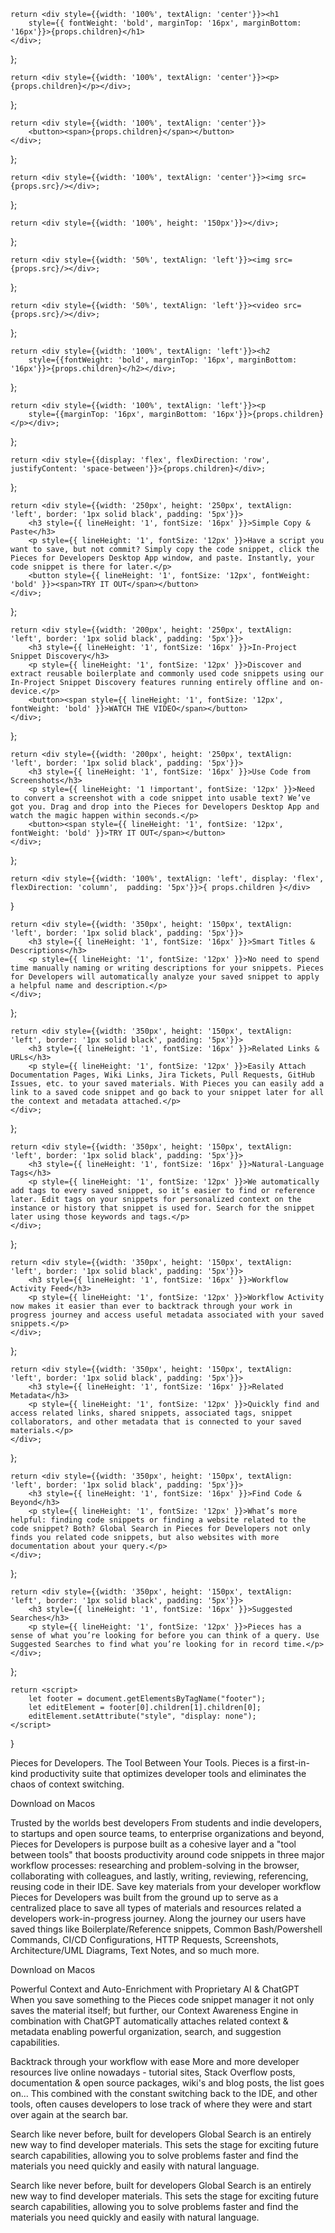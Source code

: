 <!-- Hero Custom Elements -->
    return <div style={{width: '100%', textAlign: 'center'}}><h1
        style={{ fontWeight: 'bold', marginTop: '16px', marginBottom: '16px'}}>{props.children}</h1>
    </div>;
};

    return <div style={{width: '100%', textAlign: 'center'}}><p>{props.children}</p></div>;
};

    return <div style={{width: '100%', textAlign: 'center'}}>
        <button><span>{props.children}</span></button>
    </div>;
};

    return <div style={{width: '100%', textAlign: 'center'}}><img src={props.src}/></div>;
};

<!-- Body Elements -->
    return <div style={{width: '100%', height: '150px'}}></div>;
};

    return <div style={{width: '50%', textAlign: 'left'}}><img src={props.src}/></div>;
};

    return <div style={{width: '50%', textAlign: 'left'}}><video src={props.src}/></div>;
};


    return <div style={{width: '100%', textAlign: 'left'}}><h2
        style={{fontWeight: 'bold', marginTop: '16px', marginBottom: '16px'}}>{props.children}</h2></div>;
};

    return <div style={{width: '100%', textAlign: 'left'}}><p
        style={{marginTop: '16px', marginBottom: '16px'}}>{props.children}</p></div>;
};

    return <div style={{display: 'flex', flexDirection: 'row', justifyContent: 'space-between'}}>{props.children}</div>;
};

    return <div style={{width: '250px', height: '250px', textAlign: 'left', border: '1px solid black', padding: '5px'}}>
        <h3 style={{ lineHeight: '1', fontSize: '16px' }}>Simple Copy & Paste</h3>
        <p style={{ lineHeight: '1', fontSize: '12px' }}>Have a script you want to save, but not commit? Simply copy the code snippet, click the Pieces for Developers Desktop App window, and paste. Instantly, your code snippet is there for later.</p>
        <button style={{ lineHeight: '1', fontSize: '12px', fontWeight: 'bold' }}><span>TRY IT OUT</span></button>
    </div>;
};

    return <div style={{width: '200px', height: '250px', textAlign: 'left', border: '1px solid black', padding: '5px'}}>
        <h3 style={{ lineHeight: '1', fontSize: '16px' }}>In-Project Snippet Discovery</h3>
        <p style={{ lineHeight: '1', fontSize: '12px' }}>Discover and extract reusable boilerplate and commonly used code snippets using our In-Project Snippet Discovery features running entirely offline and on-device.</p>
        <button><span style={{ lineHeight: '1', fontSize: '12px', fontWeight: 'bold' }}>WATCH THE VIDEO</span></button>
    </div>;
};

    return <div style={{width: '200px', height: '250px', textAlign: 'left', border: '1px solid black', padding: '5px'}}>
        <h3 style={{ lineHeight: '1', fontSize: '16px' }}>Use Code from Screenshots</h3>
        <p style={{ lineHeight: '1 !important', fontSize: '12px' }}>Need to convert a screenshot with a code snippet into usable text? We’ve got you. Drag and drop into the Pieces for Developers Desktop App and watch the magic happen within seconds.</p>
        <button><span style={{ lineHeight: '1', fontSize: '12px', fontWeight: 'bold' }}>TRY IT OUT</span></button>
    </div>;
};

    return <div style={{width: '100%', textAlign: 'left', display: 'flex', flexDirection: 'column',  padding: '5px'}}>{ props.children }</div>
}

    return <div style={{width: '350px', height: '150px', textAlign: 'left', border: '1px solid black', padding: '5px'}}>
        <h3 style={{ lineHeight: '1', fontSize: '16px' }}>Smart Titles & Descriptions</h3>
        <p style={{ lineHeight: '1', fontSize: '12px' }}>No need to spend time manually naming or writing descriptions for your snippets. Pieces for Developers will automatically analyze your saved snippet to apply a helpful name and description.</p>
    </div>;
};

    return <div style={{width: '350px', height: '150px', textAlign: 'left', border: '1px solid black', padding: '5px'}}>
        <h3 style={{ lineHeight: '1', fontSize: '16px' }}>Related Links & URLs</h3>
        <p style={{ lineHeight: '1', fontSize: '12px' }}>Easily Attach Documentation Pages, Wiki Links, Jira Tickets, Pull Requests, GitHub Issues, etc. to your saved materials. With Pieces you can easily add a link to a saved code snippet and go back to your snippet later for all the context and metadata attached.</p>
    </div>;
};

    return <div style={{width: '350px', height: '150px', textAlign: 'left', border: '1px solid black', padding: '5px'}}>
        <h3 style={{ lineHeight: '1', fontSize: '16px' }}>Natural-Language Tags</h3>
        <p style={{ lineHeight: '1', fontSize: '12px' }}>We automatically add tags to every saved snippet, so it’s easier to find or reference later. Edit tags on your snippets for personalized context on the instance or history that snippet is used for. Search for the snippet later using those keywords and tags.</p>
    </div>;
};

    return <div style={{width: '350px', height: '150px', textAlign: 'left', border: '1px solid black', padding: '5px'}}>
        <h3 style={{ lineHeight: '1', fontSize: '16px' }}>Workflow Activity Feed</h3>
        <p style={{ lineHeight: '1', fontSize: '12px' }}>Workflow Activity now makes it easier than ever to backtrack through your work in progress journey and access useful metadata associated with your saved snippets.</p>
    </div>;
};

    return <div style={{width: '350px', height: '150px', textAlign: 'left', border: '1px solid black', padding: '5px'}}>
        <h3 style={{ lineHeight: '1', fontSize: '16px' }}>Related Metadata</h3>
        <p style={{ lineHeight: '1', fontSize: '12px' }}>Quickly find and access related links, shared snippets, associated tags, snippet collaborators, and other metadata that is connected to your saved materials.</p>
    </div>;
};

    return <div style={{width: '350px', height: '150px', textAlign: 'left', border: '1px solid black', padding: '5px'}}>
        <h3 style={{ lineHeight: '1', fontSize: '16px' }}>Find Code & Beyond</h3>
        <p style={{ lineHeight: '1', fontSize: '12px' }}>What’s more helpful: finding code snippets or finding a website related to the code snippet? Both? Global Search in Pieces for Developers not only finds you related code snippets, but also websites with more documentation about your query.</p>
    </div>;
};

    return <div style={{width: '350px', height: '150px', textAlign: 'left', border: '1px solid black', padding: '5px'}}>
        <h3 style={{ lineHeight: '1', fontSize: '16px' }}>Suggested Searches</h3>
        <p style={{ lineHeight: '1', fontSize: '12px' }}>Pieces has a sense of what you’re looking for before you can think of a query. Use Suggested Searches to find what you’re looking for in record time.</p>
    </div>;
};

    return <script>
        let footer = document.getElementsByTagName("footer");
        let editElement = footer[0].children[1].children[0];
        editElement.setAttribute("style", "display: none");
    </script>
}


<HeroOpening>Pieces for Developers.</HeroOpening>
<HeroOpening>The Tool Between Your Tools.</HeroOpening>
<HeroSubtitle>Pieces is a first-in-kind productivity suite that optimizes developer tools and eliminates
    the chaos of context switching.</HeroSubtitle>

<HeroButton>Download on Macos</HeroButton>
<HeroImage src="https://pieces.app/img/MACOS_HERO.png"></HeroImage>

<Spacer></Spacer>

<BodyImage src="/assets/dev-icons.png"></BodyImage>
<BodyH2>Trusted by the worlds best developers</BodyH2>
<BodyP>From students and indie developers, to startups and open source teams, to enterprise organizations and beyond,
    Pieces for Developers is purpose built as a cohesive layer and a "tool between tools" that boosts productivity
    around code snippets in three major workflow processes: researching and problem-solving in the browser,
    collaborating with colleagues, and lastly, writing, reviewing, referencing, reusing code in their IDE.</BodyP>
<Spacer></Spacer>
<BodyH2>Save key materials from your developer workflow</BodyH2>
<BodyP>Pieces for Developers was built from the ground up to serve as a centralized place to save all types of materials
    and resources related a developers work-in-progress journey.</BodyP>
<BodyP>Along the journey our users have saved things like Boilerplate/Reference snippets, Common Bash/Powershell
    Commands, CI/CD Configurations, HTTP Requests, Screenshots, Architecture/UML Diagrams, Text Notes, and so much
    more.</BodyP>

<FlexRow>
    <ButtonCard1></ButtonCard1>
    <ButtonCard2></ButtonCard2>
    <ButtonCard3></ButtonCard3>
</FlexRow>

<HeroButton>Download on Macos</HeroButton>
<Spacer></Spacer>

<BodyH2>Powerful Context and Auto-Enrichment with Proprietary AI & ChatGPT</BodyH2>
<BodyP>When you save something to the Pieces code snippet manager it not only saves the material itself; but further, our Context Awareness Engine in combination with ChatGPT automatically attaches related context & metadata enabling powerful organization, search, and suggestion capabilities.</BodyP>
<FlexRow>
    <FlexColumn>
        <Card1></Card1>
        <Card2></Card2>
        <Card3></Card3>
    </FlexColumn>
    <BodyVideo src='https://pieces.app/vid/ENRICHMENT_MACOS.mp4'></BodyVideo>
</FlexRow>

<Spacer></Spacer>

<BodyH2>Backtrack through your workflow with ease</BodyH2>
<BodyP>More and more developer resources live online nowadays - tutorial sites, Stack Overflow posts, documentation & open source packages, wiki's and blog posts, the list goes on...</BodyP>
<BodyP>This combined with the constant switching back to the IDE, and other tools, often causes developers to lose track of where they were and start over again at the search bar.</BodyP>
<FlexRow>
    <BodyVideo src='https://pieces.app/vid/ACTIVITY_MACOS.mp4'></BodyVideo>
    <FlexColumn>
        <MicroCards1></MicroCards1>
        <MicroCards2></MicroCards2>
    </FlexColumn>
</FlexRow>

<Spacer></Spacer>

<BodyH2>Search like never before, built for developers</BodyH2>
<BodyP>Global Search is an entirely new way to find developer materials. This sets the stage for exciting future search capabilities, allowing you to solve problems faster and find the materials you need quickly and easily with natural language.</BodyP>
<FlexRow>
    <FlexColumn>
        <MicroCards1></MicroCards1>
        <MicroCards2></MicroCards2>
    </FlexColumn>
    <BodyVideo src='https://pieces.app/vid/GLOBAL_SEARCH_MACOS.mp4'></BodyVideo>
</FlexRow>

<Spacer></Spacer>

<BodyH2>Search like never before, built for developers</BodyH2>
<BodyP>Global Search is an entirely new way to find developer materials. This sets the stage for exciting future search capabilities, allowing you to solve problems faster and find the materials you need quickly and easily with natural language.</BodyP>
<FlexRow>
    <FlexColumn>
        <MicroCards1></MicroCards1>
        <MicroCards2></MicroCards2>
    </FlexColumn>
    <BodyVideo src='https://pieces.app/vid/GLOBAL_SEARCH_MACOS.mp4'></BodyVideo>
</FlexRow>

<ScriptForRemovals></ScriptForRemovals>
